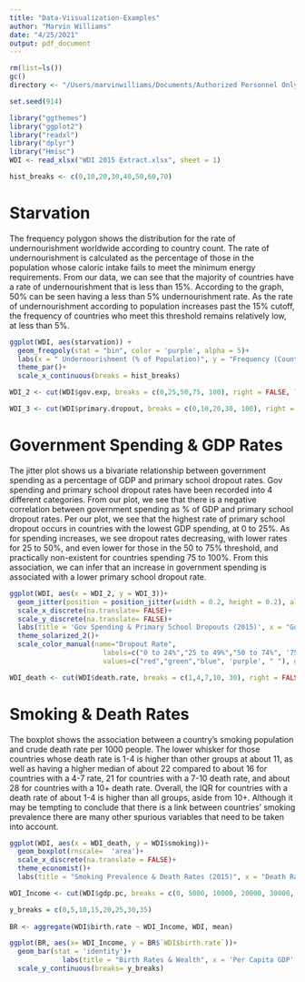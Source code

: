 ```yaml
---
title: "Data-Viisualization-Examples"
author: "Marvin Williams"
date: "4/25/2021"
output: pdf_document
---
```


```r
rm(list=ls())
gc()
directory <- "/Users/marvinwilliams/Documents/Authorized Personnel Only/Grad School/DATA 712 Advanced Analytics/Week 4 - 9:16/"

set.seed(914)

library("ggthemes")
library("ggplot2")
library("readxl")
library("dplyr")
library("Hmisc")
WDI <- read_xlsx("WDI 2015 Extract.xlsx", sheet = 1)
```

```r
hist_breaks <- c(0,10,20,30,40,50,60,70)
```
# Starvation
The frequency polygon shows the distribution for the rate of undernourishment worldwide according to country count. The rate of undernourishment is calculated as the percentage of those in the population whose caloric intake fails to meet the minimum energy requirements. From our data, we can see that the majority of countries have a rate of undernourishment that is less than 15%. According to the graph, 50% can be seen having a less than 5% undernourishment rate. As the rate of undernourishment according to population increases past the 15% cutoff, the frequency of countries who meet this threshold remains relatively low, at less than 5%.  

```r
ggplot(WDI, aes(starvation)) +
  geom_freqpoly(stat = "bin", color = 'purple', alpha = 5)+
  labs(x = " Undernourishment (% of Population)", y = "Frequency (Countries)", title = "Worldwide Prevalence of Undernourishment (2015)")+
  theme_par()+
  scale_x_continuous(breaks = hist_breaks)
```


```r
WDI_2 <- cut(WDI$gov.exp, breaks = c(0,25,50,75, 100), right = FALSE, labels = c('0 to 24%', '25 to 49%', '50 to 74%','75 to 100%'))

WDI_3 <- cut(WDI$primary.dropout, breaks = c(0,10,20,30, 100), right = TRUE, labels = c("0 to 10%", "10 to 20%", '20 to 30%', "30%+"))
```

# Government Spending & GDP Rates
The jitter plot shows us a bivariate relationship between government spending as a percentage of GDP and primary school dropout rates. Gov spending and primary school dropout rates have been recorded into 4 different categories. From our plot, we see that there is a negative correlation between government spending as % of GDP and primary school dropout rates. Per our plot, we see that the highest rate of primary school dropout occurs in countries with the lowest GDP spending, at 0 to 25%. As for spending increases, we see dropout rates decreasing, with lower rates for 25 to 50%, and even lower for those in the 50 to 75% threshold, and practically non-existent for countries spending 75 to 100%. From this association, we can infer that an increase in government spending is associated with a lower primary school dropout rate.  

```r
ggplot(WDI, aes(x = WDI_2, y = WDI_3))+
  geom_jitter(position = position_jitter(width = 0.2, height = 0.2), alpha = .7, aes(color = WDI_2))+
  scale_x_discrete(na.translate= FALSE)+
  scale_y_discrete(na.translate= FALSE)+
  labs(title = 'Gov Spending & Primary School Dropouts (2015)', x = "Gov Spending as % of GDP" , y  = "Dropout Rate (%)")+
  theme_solarized_2()+
  scale_color_manual(name="Dropout Rate",
                       labels=c("0 to 24%","25 to 49%","50 to 74%", '75 to 100%', "    -"),
                       values=c("red","green","blue", 'purple', " "), guide = FALSE)
```

```r
WDI_death <- cut(WDI$death.rate, breaks = c(1,4,7,10, 30), right = FALSE, labels = c("1-3", "4-6", "7-9", "10+"))
```

# Smoking & Death Rates
The boxplot shows the association between a country's smoking population and crude death rate per 1000 people. The lower whisker for those countries whose death rate is 1-4 is higher than other groups at about 11, as well as having a higher median of about 22 compared to about 16 for countries with a 4-7 rate, 21 for countries with a 7-10 death rate, and about 28 for countries with a 10+ death rate. Overall, the IQR for countries with a death rate of about 1-4 is higher than all groups, aside from 10+. Although it may be tempting to conclude that there is a link between countries' smoking prevalence there are many other spurious variables that need to be taken into account. 

```r
ggplot(WDI, aes(x = WDI_death, y = WDI$smoking))+
  geom_boxplot(rnscale=  'area')+
  scale_x_discrete(na.translate = FALSE)+
  theme_economist()+
  labs(title = "Smoking Prevalence & Death Rates (2015)", x = "Death Rate (Per 1000 People)", y = "Smoking Prevalence")
```

```r
WDI_Income <- cut(WDI$gdp.pc, breaks = c(0, 5000, 10000, 20000, 30000, 100000), right = FALSE, labels = c('Below 5k', '$5k - 9k', '$10k - 19k', '$20k - 29k', 'Above $30k'))

y_breaks = c(0,5,10,15,20,25,30,35)
  
BR <- aggregate(WDI$birth.rate ~ WDI_Income, WDI, mean)
```

```r
ggplot(BR, aes(x= WDI_Income, y = BR$`WDI$birth.rate`))+
  geom_bar(stat = 'identity')+
             labs(title = "Birth Rates & Wealth", x = 'Per Capita GDP', y = "Birth Rate") + 
  scale_y_continuous(breaks= y_breaks)
```